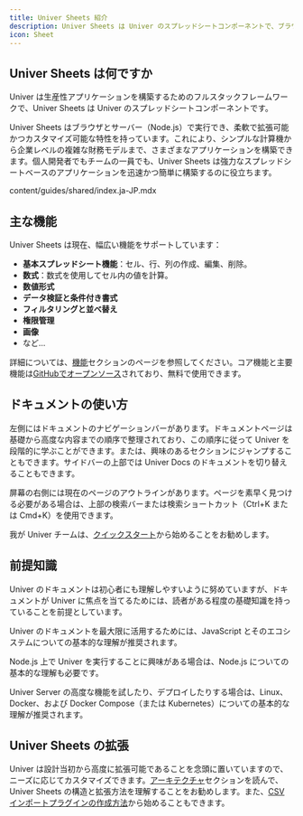 ```yaml
---
title: Univer Sheets 紹介
description: Univer Sheets は Univer のスプレッドシートコンポーネントで、ブラウザと Node.js をサポートし、柔軟で拡張可能かつカスタマイズ可能な特性を持っています。
icon: Sheet
---
```


## Univer Sheets は何ですか

Univer は生産性アプリケーションを構築するためのフルスタックフレームワークで、Univer Sheets は Univer のスプレッドシートコンポーネントです。

Univer Sheets はブラウザとサーバー（Node.js）で実行でき、柔軟で拡張可能かつカスタマイズ可能な特性を持っています。これにより、シンプルな計算機から企業レベルの複雑な財務モデルまで、さまざまなアプリケーションを構築できます。個人開発者でもチームの一員でも、Univer Sheets は強力なスプレッドシートベースのアプリケーションを迅速かつ簡単に構築するのに役立ちます。

<include cwd>content/guides/shared/index.ja-JP.mdx</include>

## 主な機能

Univer Sheets は現在、幅広い機能をサポートしています：

- **基本スプレッドシート機能**：セル、行、列の作成、編集、削除。
- **数式**：数式を使用してセル内の値を計算。
- **数値形式**
- **データ検証と条件付き書式**
- **フィルタリングと並べ替え**
- **権限管理**
- **画像**
- など...

詳細については、[機能](/guides/sheets/features/core)セクションのページを参照してください。コア機能と主要機能は[GitHubでオープンソース](https://github.com/dream-num/univer)されており、無料で使用できます。

## ドキュメントの使い方

左側にはドキュメントのナビゲーションバーがあります。ドキュメントページは基礎から高度な内容までの順序で整理されており、この順序に従って Univer を段階的に学ぶことができます。または、興味のあるセクションにジャンプすることもできます。サイドバーの上部では Univer Docs のドキュメントを切り替えることもできます。

屏幕の右側には現在のページのアウトラインがあります。ページを素早く見つける必要がある場合は、上部の検索バーまたは検索ショートカット（Ctrl+K または Cmd+K）を使用できます。

我が Univer チームは、[クイックスタート](/guides/sheets/getting-started/quickstart)から始めることをお勧めします。

## 前提知識

Univer のドキュメントは初心者にも理解しやすいように努めていますが、ドキュメントが Univer に焦点を当てるためには、読者がある程度の基礎知識を持っていることを前提としています。

Univer のドキュメントを最大限に活用するためには、JavaScript とそのエコシステムについての基本的な理解が推奨されます。

Node.js 上で Univer を実行することに興味がある場合は、Node.js についての基本的な理解も必要です。

Univer Server の高度な機能を試したり、デプロイしたりする場合は、Linux、Docker、および Docker Compose（または Kubernetes）についての基本的な理解が推奨されます。

## Univer Sheets の拡張

Univer は設計当初から高度に拡張可能であることを念頭に置いていますので、ニーズに応じてカスタマイズできます。[アーキテクチャ](/guides/recipes/architecture/univer)セクションを読んで、Univer Sheets の構造と拡張方法を理解することをお勧めします。また、[CSV インポートプラグインの作成方法](/guides/recipes/practices/csv-import-plugin)から始めることもできます。

<Cards>
  <Card
    title="クイックスタート"
    href="/guides/sheets/getting-started/quickstart"
  />

  <Card
    title="Node.js 上での実行"
    href="/guides/sheets/getting-started/integrations/node"
  />

  <Card
    title="高度な機能の統合"
    href="/guides/sheets/getting-started/pro"
  />

  <Card
    title="機能一覧"
    href="/guides/sheets/features/core"
  />
</Cards>

